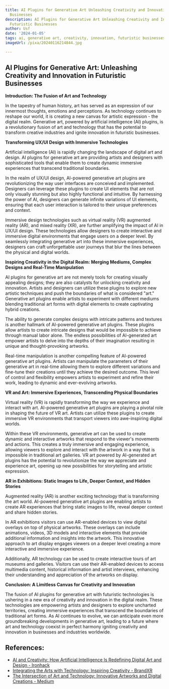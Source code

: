 ```yaml
---
title: AI Plugins for Generative Art Unleashing Creativity and Innovation in Futuristic
  Businesses
description: AI Plugins for Generative Art Unleashing Creativity and Innovation in
  Futuristic Businesses
author: Usf
date: '2024-01-05'
tags: ai, generative art, creativity, innovation, futuristic businesses
imageUrl: /pixa/20240116214844.jpg

---
```

## AI Plugins for Generative Art: Unleashing Creativity and Innovation in Futuristic Businesses

**Introduction: The Fusion of Art and Technology**

In the tapestry of human history, art has served  as an expression of our  innermost thoughts, emotions and perceptions. As technology continues to reshape our world, it is creating a new canvas for artistic expression  - the  digital realm. Generative art,  powered by artificial  intelligence (AI) plugins, is a revolutionary fusion of art and technology that has the  potential to transform creative industries and ignite innovation in futuristic businesses.

**Transforming UX/UI Design with Immersive Technologies**

Artificial intelligence (AI) is rapidly changing the landscape of  digital art and design. AI plugins for generative art are providing artists and  designers with sophisticated tools that enable them to create dynamic immersive experiences that transcend traditional boundaries.

In the realm of UX/UI design, AI-powered generative art plugins are revolutionizing the way user interfaces are conceived and implemented. Designers can  leverage these  plugins to create UI  elements that are not only  visually stunning but also highly functional and intuitive. By harnessing the power of AI, designers can generate infinite variations of UI elements, ensuring that each  user interaction is tailored  to their unique preferences and context.

Immersive design technologies such as virtual reality (VR) augmented reality (AR),  and mixed reality (XR), are further amplifying the impact of  AI in UX/UI design. These technologies allow designers to create interactive and immersive digital environments that engage users on a deeper level. By seamlessly integrating generative art into these  immersive experiences, designers can craft unforgettable user journeys that blur  the lines  between the physical and digital worlds.

**Inspiring Creativity in the Digital Realm: Merging Mediums, Complex Designs and Real-Time Manipulation**

AI plugins for  generative art are not merely tools for creating visually  appealing designs;  they are also  catalysts for unlocking creativity and innovation.  Artists and designers can utilize these plugins to  explore new artistic techniques and  push the boundaries of what is considered "art." Generative art plugins enable artists  to  experiment with different mediums blending traditional art forms with digital elements to create captivating hybrid creations.

The ability to generate complex designs with intricate patterns and textures is another hallmark of AI-powered generative art plugins. These plugins allow artists to create intricate designs  that would be impossible to achieve through manual labor alone. The endless possibilities of AI-generated art empower  artists to delve into the  depths of their imagination resulting in unique and thought-provoking artworks.

Real-time  manipulation is another compelling feature of AI-powered generative art plugins. Artists can manipulate the parameters of their generative art  in real-time allowing them to explore different variations and fine-tune their  creations until they  achieve  the desired outcome. This level of control and  flexibility empowers  artists to  experiment and refine their work, leading to  dynamic and  ever-evolving artworks.

**VR and Art: Immersive Experiences, Transcending Physical Boundaries**

Virtual reality (VR) is  rapidly transforming the way  we experience and interact with art. AI-powered generative art plugins are playing a pivotal role in shaping  the future  of VR art. Artists can utilize  these  plugins to create immersive VR environments that transport viewers into awe-inspiring digital worlds.

Within these  VR environments, generative art can  be used to  create dynamic and interactive artworks  that respond to the viewer's movements  and  actions. This creates a truly immersive and engaging experience, allowing viewers to explore and interact with the artwork in a way that is impossible in traditional art galleries. VR art powered by  AI-generated art plugins has the potential to revolutionize the way we appreciate and  experience  art, opening  up new possibilities  for  storytelling and  artistic expression.

**AR in Exhibitions:  Static Images to Life, Deeper Context, and Hidden Stories**

Augmented reality (AR)  is another exciting technology that is transforming the art world. AI-powered generative art plugins are enabling artists to create AR experiences that bring  static images  to  life, reveal deeper context and share hidden stories.

In  AR exhibitions visitors can use AR-enabled devices to view digital overlays on top of physical artworks. These overlays  can include animations, videos, 3D  models and interactive elements that  provide additional information and insights into the artwork. This innovative approach to art display  engages  viewers on a deeper level creating a more interactive and immersive experience.

Additionally, AR technology can be  used to create interactive tours of art museums and galleries.  Visitors can use their AR-enabled devices to access multimedia content, historical information and artist interviews, enhancing their understanding and appreciation of the artworks on display.

**Conclusion: A Limitless Canvas for Creativity and  Innovation**

The fusion of AI plugins for generative art with futuristic technologies is ushering in a new era of creativity and innovation in the digital realm. These technologies are empowering artists and  designers to explore uncharted territories, creating immersive experiences that transcend  the boundaries of traditional art forms.  As AI  continues to evolve, we can anticipate even  more groundbreaking developments in generative art, leading  to a future where art and technology coexist in perfect harmony igniting creativity and innovation in businesses and industries worldwide.

## References:
- [AI and Creativity: How Artificial Intelligence Is Redefining Digital Art and Design - Ironhack](https://www.ironhack.com/gb/blog/ai-and-creativity-how-artificial-intelligence-is-redefining-digital-art-and-desig)
- [Integrating the Arts with Technology: Inspiring Creativity - BrandXR](https://www.brandxr.io/integrating-the-arts-with-technology-inspiring-creativity)
- [The Intersection of Art and Technology: Innovative Artworks and Digital Creations - Medium](https://medium.com/@yash-patel/the-intersection-of-art-and-technology-innovative-artworks-and-digital-creations-6c3bb3375962)
